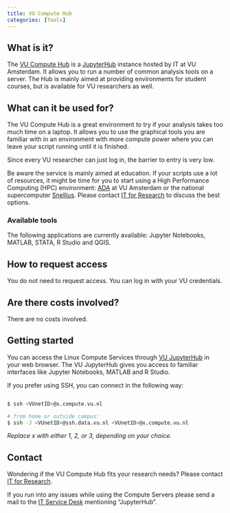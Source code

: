 ```yaml
---
title: VU Compute Hub
categories: [Tools]
---
```


## What is it?
The [VU Compute Hub](https://hub.compute.vu.nl) is a [JupyterHub](https://jupyter.org/hub) instance hosted by IT at  VU Amsterdam. It allows you to run a number of common analysis tools on a server. The Hub is mainly aimed at providing environments for student courses, but is available for VU researchers as well.

## What can it be used for?
The VU Compute Hub is a great environment to try if your analysis takes too much time on a laptop. It allows you to use the graphical tools you are familiar with in an environment with more compute power where you can leave your script running until it is finished. 

Since every VU researcher can just log in, the barrier to entry is very low. 

Be aware the service is mainly aimed at education. If your scripts use a lot of resources, it might be time for you to start using a High Performance Computing (HPC) environment: [ADA](./ada.qmd) at VU Amsterdam or the national supercomputer [Snellius](./snellius.qmd). Please contact [IT for Research](mailto:itvo.it@vu.nl) to discuss the best options.

### Available tools
The following applications are currently available: Jupyter Notebooks, MATLAB, STATA, R Studio and QGIS.

## How to request access
You do not need to request access. You can log in with your VU credentials.

## Are there costs involved?
There are no costs involved.

## Getting started
You can access the Linux Compute Services through [VU JupyterHub](https://hub.compute.vu.nl) in your web browser. The VU JupyterHub gives you access to familiar interfaces like Jupyter Notebooks, MATLAB and R Studio.

If you prefer using SSH, you can connect in the following way:

```sh

$ ssh <VUnetID>@x.compute.vu.nl

# from home or outside campus:
$ ssh -J <VUnetID>@ssh.data.vu.nl <VUnetID>@x.compute.vu.nl
```

_Replace x with either 1, 2, or 3, depending on your choice._

## Contact
Wondering if the VU Compute Hub fits your research needs? Please contact [IT for Research](mailto:itvo.it@vu.nl). 

If you run into any issues while using the Compute Servers please send a mail to the [IT Service Desk](servicedesk.it.vu.nl) mentioning "JupyterHub".
